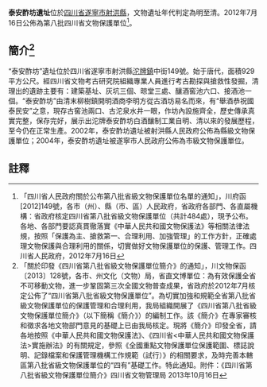 {{msg:四川省文物保護單位
|名稱 = 泰安酢坊遺址
|編號 = 18
|圖片 = 
|級別 = S8
|分類 = 
|時代 = [[明代|明代]]至[[清代|清代]]
|地点 = [[四川省|四川省]][[遂寧市|遂寧市]][[射洪縣|射洪縣]]
|坐標 =
|登錄 = 2012年7月16日
}}
'''泰安酢坊遺址'''位於[[四川省|四川省]][[遂寧市|遂寧市]][[射洪縣|射洪縣]]，文物遺址年代判定為明至清。2012年7月16日公佈為第八批四川省文物保護單位<ref>「四川省人民政府關於公布第八批省級文物保護單位名單的通知」，川府函[2012]149號，各市（州）、縣（市、區）人民政府，省政府各部門、各直屬機構：省政府核定四川省第八批省級文物保護單位（共計484處），現予公布。各地、各部門要認真貫徹落實《中華人民共和國文物保護法》等相關法律法規，按照「保護為主、搶救第一、合理利用、加強管理」的工作方針，正確處理文物保護與合理利用的關係，切實做好文物保護單位的保護、管理工作。四川省人民政府，2012年7月16日</ref>。
== 簡介<ref>「關於印發《四川省第八批省級文物保護單位簡介》的通知」，川文物保函〔2013〕128號，各市、州文化（文物）局，省直文博單位：為有效保護全省不可移動文物，進一步鞏固第三次全國文物普查成果，省政府於2012年7月核定公佈了“四川省第八批省級文物保護單位”。為切實加強和規範全省第八批省級文物保護單位的保護管理和合理利用，我局組織開展了《四川省第八批省級文物保護單位簡介》（以下簡稱《簡介》）的編制工作。該《簡介》在專家審核和徵求各地文物部門意見的基礎上已由我局核定。現將《簡介》印發全省，請各地按照《中華人民共和國文物保護法》、《四川省<中華人民共和國文物保護法>實施辦法》的有關規定，參照《全國重點文物保護單位保護範圍、標誌說明、記錄檔案和保護管理機構工作規範（試行）》的相關要求，及時完善本轄區第八批省級文物保護單位的“四有”基礎工作。特此通知。附件：《四川省第八批省級文物保護單位簡介》四川省文物管理局  2013年10月16日</ref> ==
“泰安酢坊”遺址位於四川省遂寧市射洪縣[[沱牌鎮|沱牌鎮]]中街149號。始于唐代，面積929平方公尺。經四川省文物考古研究院組織專業人員進行考古勘探與搶救性發掘，清理出的遺跡主要有：建築基址、灰坑三個、晾堂三處、釀酒窖池六口、接酒池一個。“泰安酢坊”由清末柳樹鎮開明酒商李明方從古酒坊易名而來，有“舉酒恭祝國泰民安”之意，現存古窖池兩口、古沱泉水井一眼，作坊內設施齊全，歷史傳承真實完整，保存完好，展示出沱牌泰安酢坊白酒釀制工業自明、清以來的發展歷程，至今仍在正常生產。2002年，泰安酢坊遺址被射洪縣人民政府公佈為縣級文物保護單位；2004年，泰安酢坊遺址被遂寧市人民政府公佈為市級文物保護單位。
==註釋==
{{reflist}}